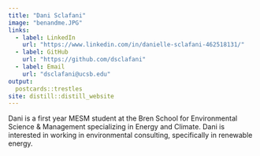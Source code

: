 ```yaml
---
title: "Dani Sclafani"
image: "benandme.JPG"
links:
  - label: LinkedIn
    url: "https://www.linkedin.com/in/danielle-sclafani-462518131/"
  - label: GitHub
    url: "https://github.com/dsclafani"
  - label: Email
    url: "dsclafani@ucsb.edu"
output:
  postcards::trestles
site: distill::distill_website
---
```

 
Dani is a first year MESM student at the Bren School for Environmental Science & Management specializing in Energy and Climate. Dani is interested in working in environmental consulting, specifically in renewable energy.


